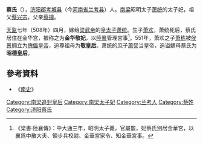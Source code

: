 '''蔡氏'''（{{bd|？||？|catIdx=C}}），[[济阳郡_(河南)|济阳郡]][[考城縣|考城县]]（今[[河南省|河南省]][[兰考县|兰考县]]）人。[[梁_(南朝)|南梁]]昭明太子[[萧统|萧统]]的太子妃，祖父[[蔡興宗|蔡兴宗]]，父亲[[蔡撙|蔡撙]]。

[[天监|天监]]七年（508年）四月，嫁给[[梁武帝|梁武帝]]的[[储君|皇太子]][[萧统|萧统]]。生子[[萧欢|萧欢]]，萧统死后，蔡氏居住在金华宫，被称之为'''金华敬妃'''，以[[陸襄|陸襄]]管理宮事<ref>《梁書·陸襄傳》：中大通三年，昭明太子薨，官屬罷，妃蔡氏別居金華宮，以襄爲中散大夫、領步兵校尉、金華宮家令、知金華宮事。</ref>。551年，萧欢之子[[萧栋|萧栋]]被[[侯景|侯景]]拥立为[[傀儡皇帝|傀儡皇帝]]，追尊祖母为'''敬皇后'''。萧统的庶子[[梁宣帝|蕭詧]]当皇帝，追谥嫡母蔡氏为'''昭德皇后'''。

==參考資料==
*《[[南史|南史]]》

{{南朝皇后}}
[[Category:南梁追封皇后|Category:南梁追封皇后]]
[[Category:南梁太子妃|Category:南梁太子妃]]
[[Category:兰考人|Category:兰考人]]
[[Category:蔡姓|Category:蔡姓]]
[[Category:济阳蔡氏|Category:济阳蔡氏]]